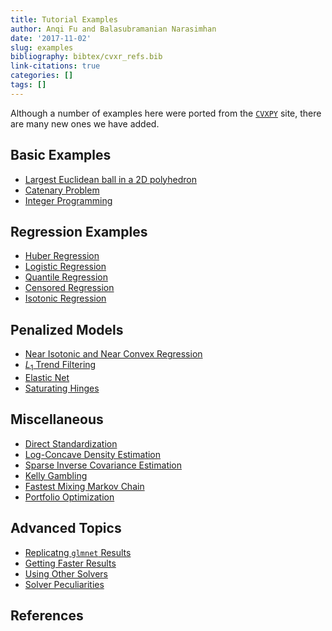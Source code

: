 ```yaml
---
title: Tutorial Examples
author: Anqi Fu and Balasubramanian Narasimhan
date: '2017-11-02'
slug: examples
bibliography: bibtex/cvxr_refs.bib
link-citations: true
categories: []
tags: []
---
```


Although a number of examples here were ported from the
[`CVXPY`](https://cvxpy.org) site, there are many new ones we have
added.

## Basic Examples

- [Largest Euclidean ball in a 2D polyhedron](/cvxr_examples/cvxr_2d_ball/)
- [Catenary Problem](/cvxr_examples/cvxr_catenary/)
- [Integer Programming](/cvxr_examples/cvxr_integer-programming/)

## Regression Examples

- [Huber Regression](/cvxr_examples/cvxr_huber-regression/)
- [Logistic Regression](/cvxr_examples/cvxr_logistic-regression/)
- [Quantile Regression](/cvxr_examples/cvxr_quantile-regression/)
- [Censored Regression](/cvxr_examples/cvxr_censored-regression/)
- [Isotonic Regression](/cvxr_examples/cvxr_isotonic-regression/)

## Penalized Models

- [Near Isotonic and Near Convex Regression](/cvxr_examples/cvxr_near-isotonic-and-near-convex-regression/)
- [$L_1$ Trend Filtering](/cvxr_examples/cvxr_l1-trend-filtering/)
- [Elastic Net](/cvxr_examples/cvxr_elastic-net/)
- [Saturating Hinges](/cvxr_examples/cvxr_saturating_hinges/)
  
## Miscellaneous

- [Direct Standardization](/cvxr_examples/cvxr_direct-standardization/)
- [Log-Concave Density Estimation](/cvxr_examples/cvxr_log-concave/)
- [Sparse Inverse Covariance Estimation](/cvxr_examples/cvxr_sparse_inverse_covariance_estimation/)
- [Kelly Gambling](/cvxr_examples/cvxr_kelly-strategy/)
- [Fastest Mixing Markov Chain](/cvxr_examples/cvxr_fast-mixing-mc/)
- [Portfolio Optimization](/cvxr_examples/cvxr_portfolio-optimization/)

## Advanced Topics
- [Replicatng `glmnet` Results](/cvxr_examples/cvxr_glmnet_equivalence/)
- [Getting Faster Results](/cvxr_examples/cvxr_speed/)
- [Using Other Solvers](/cvxr_examples/cvxr_using-other-solvers/)
- [Solver Peculiarities](/cvxr_examples/cvxr_solver-peculiarities/)

## References

